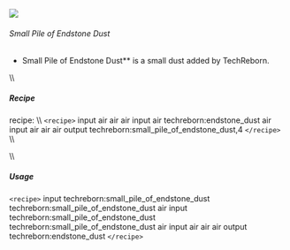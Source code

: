 ![](/mods/techreborn/small_pile_of_endstone_dust.png)

###### Small Pile of Endstone Dust

- Small Pile of Endstone Dust** is a small dust added by
        TechReborn.

\\\\

##### Recipe

<Mcitem id="minecraft:crafting_table"/> recipe: \\\\
`<recipe>` input air air air input air techreborn:endstone_dust
air input air air air output techreborn:small_pile_of_endstone_dust,4
`</recipe>` \\\\

\\\\

##### Usage

`<recipe>` input techreborn:small_pile_of_endstone_dust
techreborn:small_pile_of_endstone_dust air input
techreborn:small_pile_of_endstone_dust
techreborn:small_pile_of_endstone_dust air input air air air output
techreborn:endstone_dust `</recipe>`
